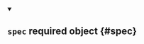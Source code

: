 


<details className="config-field" data-expandable="true" open>
<summary>

## `spec` <span className="config-field-required" data-required="false">required</span> <span className="config-field-type">object</span> <span className="config-field-default"></span> <span className="config-field-enum"></span> {#spec}



</summary>

<PartialSpecreference />


</details>
